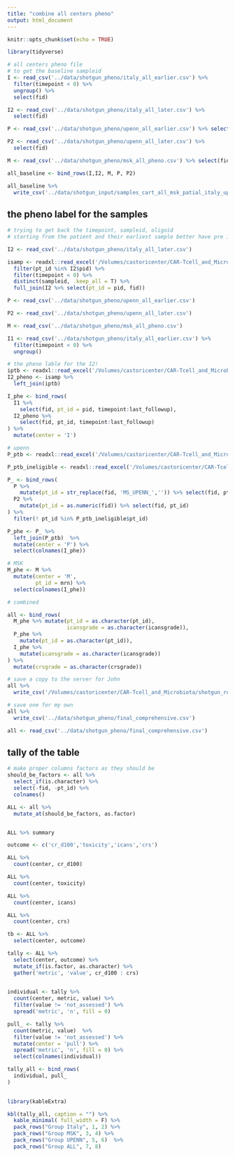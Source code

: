 ```yaml
---
title: "combine all centers pheno"
output: html_document
---
```


```r
knitr::opts_chunk$set(echo = TRUE)
```

```r
library(tidyverse)
```

```r
# all centers pheno file 
# to get the baseline sampleid 
I <- read_csv('../data/shotgun_pheno/italy_all_earlier.csv') %>% 
  filter(timepoint < 0) %>% 
  ungroup() %>% 
  select(fid)

I2 <- read_csv('../data/shotgun_pheno/italy_all_later.csv') %>% 
  select(fid)

P <- read_csv('../data/shotgun_pheno/upenn_all_earlier.csv') %>% select(fid)

P2 <- read_csv('../data/shotgun_pheno/upenn_all_later.csv') %>% 
  select(fid)

M <- read_csv('../data/shotgun_pheno/msk_all_pheno.csv') %>% select(fid)

all_baseline <- bind_rows(I,I2, M, P, P2)

all_baseline %>% 
  write_csv('../data/shotgun_input/samples_cart_all_msk_patial_italy_upenn.csv', col_names = F)
```

## the pheno label for the samples

```r
# trying to get back the timepoint, sampleid, oligoid
# starting from the patient and their earliest sample better have pre in their raw sampleid

I2 <- read_csv('../data/shotgun_pheno/italy_all_later.csv')

isamp <- readxl::read_excel('/Volumes/castoricenter/CAR-Tcell_and_Microbiota/Italy/samples/opbg_sampleskey_with_oligoid_v2.xlsx', sheet = 1) %>% 
  filter(pt_id %in% I2$pid) %>% 
  filter(timepoint < 0) %>% 
  distinct(sampleid, .keep_all = T) %>% 
  full_join(I2 %>% select(pt_id = pid, fid))

P <- read_csv('../data/shotgun_pheno/upenn_all_earlier.csv') 

P2 <- read_csv('../data/shotgun_pheno/upenn_all_later.csv') 

M <- read_csv('../data/shotgun_pheno/msk_all_pheno.csv')
```


```r
I1 <- read_csv('../data/shotgun_pheno/italy_all_earlier.csv') %>% 
  filter(timepoint < 0) %>% 
  ungroup() 

# the pheno lable for the I2!
iptb <- readxl::read_excel('/Volumes/castoricenter/CAR-Tcell_and_Microbiota/Italy/patients/italy_essential_data_v4.xlsx', sheet = 1)
I2_pheno <- isamp %>% 
  left_join(iptb) 

I_phe <- bind_rows(
  I1 %>% 
    select(fid, pt_id = pid, timepoint:last_followup), 
  I2_pheno %>% 
    select(fid, pt_id, timepoint:last_followup)
) %>% 
  mutate(center = 'I')
```

```r
# upenn
P_ptb <- readxl::read_excel('/Volumes/castoricenter/CAR-Tcell_and_Microbiota/U Penn/patients/upenn_essential_data_v3.xlsx', sheet = 1)

P_ptb_ineligible <- readxl::read_excel('/Volumes/castoricenter/CAR-Tcell_and_Microbiota/U Penn/patients/upenn_essential_data_v3.xlsx', sheet = 2)

P_ <- bind_rows(
  P %>% 
    mutate(pt_id = str_replace(fid, 'MS_UPENN_','')) %>% select(fid, pt_id) %>% mutate(pt_id = as.numeric(pt_id)),
  P2 %>% 
    mutate(pt_id = as.numeric(fid)) %>% select(fid, pt_id)
) %>% 
  filter(! pt_id %in% P_ptb_ineligible$pt_id)

P_phe <- P_ %>% 
  left_join(P_ptb)  %>% 
  mutate(center = 'P') %>% 
  select(colnames(I_phe))
```


```r
# MSK
M_phe <- M %>% 
  mutate(center = 'M',
         pt_id = mrn) %>% 
  select(colnames(I_phe))
```


```r
# combined 

all <- bind_rows(
  M_phe %>% mutate(pt_id = as.character(pt_id),
                   icansgrade = as.character(icansgrade)), 
  P_phe %>% 
    mutate(pt_id = as.character(pt_id)), 
  I_phe %>% 
    mutate(icansgrade = as.character(icansgrade))
) %>% 
  mutate(crsgrade = as.character(crsgrade))

# save a copy to the server for John
all %>% 
  write_csv('/Volumes/castoricenter/CAR-Tcell_and_Microbiota/shotgun_results/pheno_data_comprehensive.csv')

# save one for my own
all %>% 
  write_csv('../data/shotgun_pheno/final_comprehensive.csv')

all <- read_csv('../data/shotgun_pheno/final_comprehensive.csv')
```

## tally of the table

```r
# make proper columns factors as they should be 
should_be_factors <- all %>% 
  select_if(is.character) %>% 
  select(-fid, -pt_id) %>% 
  colnames()

ALL <- all %>% 
  mutate_at(should_be_factors, as.factor)


ALL %>% summary
```


```r
outcome <- c('cr_d100','toxicity','icans','crs')

ALL %>% 
  count(center, cr_d100)

ALL %>% 
  count(center, toxicity)

ALL %>% 
  count(center, icans)

ALL %>% 
  count(center, crs)

tb <- ALL %>% 
  select(center, outcome) 
```

```r
tally <- ALL %>% 
  select(center, outcome) %>% 
  mutate_if(is.factor, as.character) %>% 
  gather('metric', 'value', cr_d100 : crs) 
  

individual <- tally %>% 
  count(center, metric, value) %>% 
  filter(value != 'not_assessed') %>% 
  spread('metric', 'n', fill = 0)

pull_ <- tally %>% 
  count(metric, value)  %>% 
  filter(value != 'not_assessed') %>% 
  mutate(center = 'pull') %>% 
  spread('metric', 'n', fill = 0) %>% 
  select(colnames(individual))

tally_all <- bind_rows(
  individual, pull_
)
  
```


```r
library(kableExtra)

kbl(tally_all, caption = "") %>%
  kable_minimal( full_width = F) %>%
  pack_rows("Group Italy", 1, 2) %>%
  pack_rows("Group MSK", 3, 4) %>% 
  pack_rows("Group UPENN", 5, 6)  %>% 
  pack_rows("Group ALL", 7, 8)


```
 
 